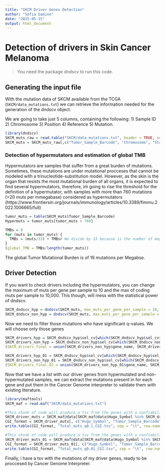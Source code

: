 ```yaml
---
title: "SKCM Driver Genes Detection"
author: "Sofia Gamino"
date: "2025-05-15"
output: html_document
---
```


# Detection of drivers in Skin Cancer Melanoma

> You need the package dndscv to run this code.

## Generating the input file

With the mutation data of SKCM available from the TCGA (`SKCM/data_mutations.txt`) we can retrieve the information needed for the generation of the dndscv object.

We are going to take just 5 columns, containing the following: 1) Sample ID
2) Chromosome 3) Position 4) Reference 5) Mutation.

```r
library(dndscv)
SKCM_muts_raw = read.table("SKCM/data_mutations.txt", header = TRUE, sep = "\t", stringsAsFactors = FALSE)
SKCM_muts = SKCM_muts_raw[,c("Tumor_Sample_Barcode", "Chromosome", "Start_Position", "Reference_Allele", "Tumor_Seq_Allele2")]
```

### Detection of hypermutators and estimation of global  TMB

Hypermutators are samples that suffer from a great burden of mutations. Sometimes, these mutations are under mutational procceses that cannot be modeled with a trinucleotide-substitution model. However, as the skin is the organ that resists the most mutational burden of all organs, it is expected to find several hypermutators, therefore, iḿ going to rise the threshold for the definition of a hypermutator, with samples with more than 760 mutations  (>20 muts per mmegabase) considered as hypermutators (https://www.frontiersin.org/journals/immunology/articles/10.3389/fimmu.2022.1006665/full)

```r
tumor_muts = table(SKCM_muts$Tumor_Sample_Barcode)
Hypermuts = tumor_muts[tumor_muts > 760]

TMBs = 0
for (muts in tumor_muts) {
  TMBs = (muts/33) + TMBs# We divide by 33 because is the number of megabases in the human genome according to GENCODE.
}
(global_TMB = TMBs/length(tumor_muts))

```
The global Tumor Mutational Burden is of 19 mutations per Megabse.

## Driver Detection

If you want to check drivers including the hypermutators, you can change the maximum of muts per gene per sample to 10 and the max of coding muts per sample to 10,000. This though, will mess with the statistical power of dndscv.

```r
SKCM_dndscv_hyp = dndscv(SKCM_muts, max_muts_per_gene_per_sample = 10, max_coding_muts_per_sample = 5000, outmats = TRUE)
SKCM_dndscv_non_hyp = dndscv(SKCM_muts, max_muts_per_gene_per_sample = 3, max_coding_muts_per_sample = 760, outmats = TRUE)

```

Now we need to filter those mutations who have significant q-values. We will choose only those genes

```r
SKCM_drivers_hyp = SKCM_dndscv_hyp$sel_cv[which(SKCM_dndscv_hyp$sel_cv$qglobal_cv < 0.1 & SKCM_dndscv_hyp$sel_cv$n_mis > 0 & SKCM_dndscv_hyp$sel_cv$n_non > 0), ]
SKCM_drivers_non_hyp = SKCM_dndscv_non_hyp$sel_cv[which(SKCM_dndscv_non_hyp$sel_cv$qglobal_cv < 0.1 & SKCM_dndscv_non_hyp$sel_cv$n_mis > 0 & SKCM_dndscv_non_hyp$sel_cv$n_non > 0), ]
(SKCM_drivers_final = union(SKCM_drivers_non_hyp$gene_name, SKCM_drivers_hyp$gene_name))

SKCM_drivers_hyp_01 = SKCM_dndscv_hyp$sel_cv[which(SKCM_dndscv_hyp$sel_cv$qglobal_cv < 0.01 & SKCM_dndscv_hyp$sel_cv$n_mis > 0 & SKCM_dndscv_hyp$sel_cv$n_non > 0), ]
SKCM_drivers_non_hyp_01 = SKCM_dndscv_non_hyp$sel_cv[which(SKCM_dndscv_non_hyp$sel_cv$qglobal_cv < 0.01 & SKCM_dndscv_non_hyp$sel_cv$n_mis > 0 & SKCM_dndscv_non_hyp$sel_cv$n_non > 0), ]
(SKCM_drivers_final_01 = union(SKCM_drivers_non_hyp_01$gene_name, SKCM_drivers_hyp_01$gene_name))
```


Now that we have a list with our driver genes from hypermutated and non-hypermutated samples, we can extract the mutations present in for each gene and put them in the Cancer Genome interpreter to validate them with existing literature. 

```r
library(maftools)
SKCM_maf = read.maf("SKCM/data_mutations.txt")
```

```r
#This chunk of code will produce a tsv from the genes with a confiability of 0.1 qglobal.
SKCM_driver_muts = SKCM_maf@data[SKCM_maf@data$Hugo_Symbol %in% SKCM_drivers_final]
CGI_format = SKCM_driver_muts[, c("Hugo_Symbol", "Tumor_Sample_Barcode", "Chromosome", "Start_Position", "Reference_Allele", "Tumor_Seq_Allele2")]
write.table(CGI_format, "Total_muts_q0.1_CGI.tsv", sep = "\t", row.names = FALSE, quote = FALSE)

#This chunk of code will produce a tsv from the genes with a confiability of 0.10 qglobal.
SKCM_driver_muts_01 = SKCM_maf@data[SKCM_maf@data$Hugo_Symbol %in% SKCM_drivers_final_01]
CGI_format = SKCM_driver_muts_01[, c("Hugo_Symbol", "Tumor_Sample_Barcode", "Chromosome", "Start_Position", "Reference_Allele", "Tumor_Seq_Allele2")]
write.table(CGI_format, "Total_muts_q0.01_CGI.tsv", sep = "\t", row.names = FALSE, quote = FALSE)
```

Finally, i have a tsv with the mutations of my driver genes, ready to be proccesed by Cancer Genome Interpreter. 
